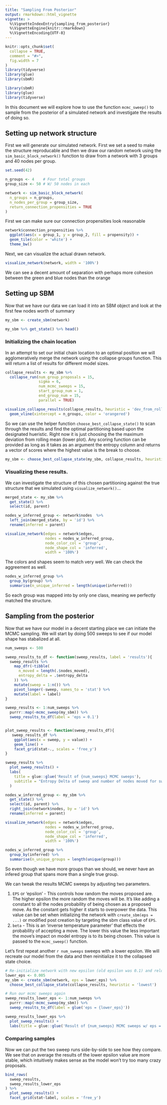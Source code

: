 ```yaml
---
title: "Sampling From Posterior"
output: rmarkdown::html_vignette
vignette: >
  %\VignetteIndexEntry{sampling_from_posterior}
  %\VignetteEngine{knitr::rmarkdown}
  %\VignetteEncoding{UTF-8}
---
```


```r
knitr::opts_chunk$set(
  collapse = TRUE,
  comment = "#>",
  fig.width = 7
)
library(tidyverse)
library(glue)
library(sbmR)
```

```r
library(sbmR)
library(glue)
library(tidyverse)
```


In this document we will explore how to use the function `mcmc_sweep()` to sample from the posterior of a simulated network and investigate the results of doing so. 


## Setting up network structure

First we will generate our simulated network. First we set a seed to make the structure reproducable and then we draw our random network using the `sim_basic_block_network()` function to draw from a network with 3 groups and 40 nodes per group. 

```r
set.seed(42)

n_groups <- 4    # Four total groups
group_size <- 50 # W/ 50 nodes in each

network <- sim_basic_block_network(
  n_groups = n_groups,     
  n_nodes_per_group = group_size,  
  return_connection_propensities = TRUE
)
```


First we can make sure our connection propensities look reasonable 

```r
network$connection_propensities %>% 
  ggplot(aes(x = group_1, y = group_2, fill = propensity)) +
  geom_tile(color = 'white') +
  theme_bw()
```


Next, we can visualize the actual drawn network. 

```r
visualize_network(network, width = '100%')
```

We can see a decent amount of separation with perhaps more cohesion between the green and blue nodes than the orange


## Setting up SBM

Now that we have our data we can load it into an SBM object and look at the first few nodes worth of summary

```r
my_sbm <- create_sbm(network)

my_sbm %>% get_state() %>% head()
```


### Initializing the chain location

In an attempt to set our initial chain location to an optimal position we will agglomeratively merge the network using the collapse groups function. This will return a list of results for different model sizes. 

```r
collapse_results <- my_sbm %>% 
  collapse_run(num_group_proposals = 15, 
               sigma = 6,
               num_mcmc_sweeps = 15, 
               start_group_num = 1, 
               end_group_num = 15,
               parallel = TRUE)
```


```r
visualize_collapse_results(collapse_results, heuristic = 'dev_from_rolling_mean') +
  geom_vline(xintercept = n_groups, color = 'orangered')
```


So we can use the helper function `choose_best_collapse_state()` to scan through the results and find the optimal partitioning based upon the designated hueristic. Right now it is just choosing the the maximum deviation from rolling mean (lower plot). Any scoring function can be provided as long as it takes as an argument the entropy column and returns a vector of scores where the highest value is the break to choose. 

```r
my_sbm <- choose_best_collapse_state(my_sbm, collapse_results, heuristic = "dev_from_rolling_mean", verbose = TRUE)
```

### Visualizing these results. 

We can investigate the structure of this chosen partitioning against the true structure that we simulated using `visualize_network()`...

```r
merged_state <- my_sbm %>% 
  get_state() %>% 
  select(id, parent)

nodes_w_inferred_group <- network$nodes  %>%
  left_join(merged_state, by = 'id') %>% 
  rename(inferred = parent)

visualize_network(edges = network$edges, 
                  nodes = nodes_w_inferred_group, 
                  node_color_col = 'group', 
                  node_shape_col = 'inferred',
                  width = '100%')
```

The colors and shapes seem to match very well. We can check the aggreement as well.

```r
nodes_w_inferred_group %>% 
  group_by(group) %>% 
  summarise(n_unique_inferred = length(unique(inferred)))
```

So each group was mapped into by only one class, meaning we perfectly matched the structure. 



## Sampling from the posterior

Now that we have our model in a decent starting place we can initiate the MCMC sampling. We will start by doing 500 sweeps to see if our model shape has stabalized at all. 

```r
num_sweeps <- 500

sweep_results_to_df <- function(sweep_results, label = 'results'){
  sweep_results %>% 
    map_dfr(~tibble(
      n_moved = length(.$nodes_moved),
      entropy_delta = .$entropy_delta
    )) %>% 
    mutate(sweep = 1:n()) %>% 
    pivot_longer(-sweep, names_to = 'stat') %>% 
    mutate(label = label)
}

sweep_results <- 1:num_sweeps %>% 
  purrr::map(~mcmc_sweep(my_sbm)) %>% 
  sweep_results_to_df(label = 'eps = 0.1')


plot_sweep_results <- function(sweep_results_df){
   sweep_results_df %>% 
    ggplot(aes(x = sweep, y = value)) +
    geom_line() +
    facet_grid(stat~., scales = 'free_y')
}

sweep_results %>% 
  plot_sweep_results() +
  labs(
    title = glue::glue('Result of {num_sweeps} MCMC sweeps'),
    subtitle = "Entropy Delta of sweep and number of nodes moved for sweep"
  )
```



```r
nodes_w_inferred_group <- my_sbm %>% 
  get_state() %>% 
  select(id, parent) %>% 
  right_join(network$nodes, by = 'id') %>% 
  rename(inferred = parent)

visualize_network(edges = network$edges, 
                  nodes = nodes_w_inferred_group, 
                  node_color_col = 'group', 
                  node_shape_col = 'inferred',
                  width = '100%')
```

```r
nodes_w_inferred_group %>% 
  group_by(inferred) %>% 
  summarise(n_unique_groups = length(unique(group)))
```

So even though we have more groups than we should, we never have an infered group that spans more than a single true group. 


We can tweak the results MCMC sweeps by adjusting two parameters. 

1. `EPS` or 'epsilon' - This controls how random the moves proposed are. The higher epsilon the more random the moves will be. It's like adding a constant to all the nodes probability of being chosen as a proposed move. As the constant gets higher it starts to overpower the data. This value can be set when initializing the network with `create_sbm(eps = ...)` or modified post creation by targeting the sbm class value of `EPS`.
2. `beta` - This is an 'inverse temperature parameter' that effects the probability of accepting a move. The lower this value the less important the move's impact on model entropy is to its being chosen. This value is passed to the `mcmc_sweep()` function.


Let's first repeat another `r num_sweeps` sweeps with a lower epsilon. We will recreate our model from the data and then reinitialize it to the collapsed state choice. 


```r
# Re-initialize network with new epsilon (old epsilon was 0.1) and reload the collapsed state
lower_eps <- 0.005
my_sbm <- create_sbm(network, eps = lower_eps) %>% 
  choose_best_collapse_state(collapse_results, heuristic = 'lowest')

# Run our mcmc sweeps again
sweep_results_lower_eps <- 1:num_sweeps %>% 
  purrr::map(~mcmc_sweep(my_sbm)) %>% 
  sweep_results_to_df(label = glue('eps = {lower_eps}'))

sweep_results_lower_eps %>% 
  plot_sweep_results() +
  labs(title = glue::glue('Result of {num_sweeps} MCMC sweeps w/ eps = {lower_eps}'))
```

### Comparing samples

Now we can put the two sweep runs side-by-side to see how they compare. We see that on average the results of the lower epsilon value are more stable, which intuitively makes sense as the model won't try too many crazy proposals. 

```r
bind_rows(
  sweep_results,
  sweep_results_lower_eps
) %>% 
  plot_sweep_results() +
  facet_grid(stat~label, scales = 'free_y')
```

